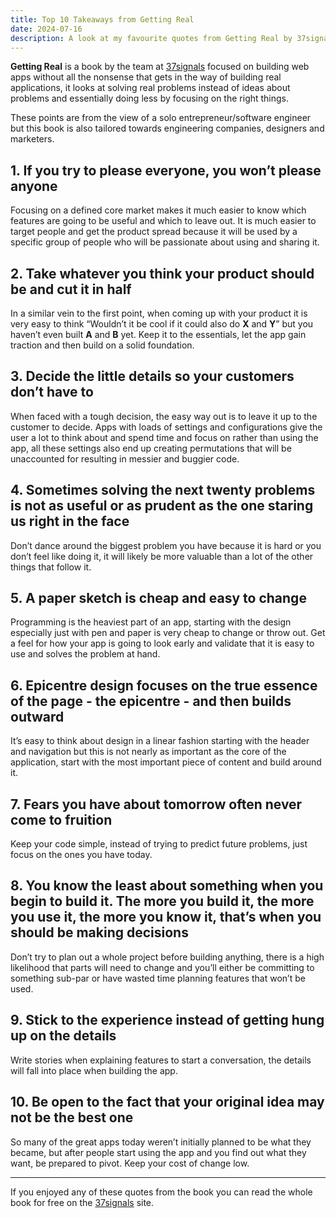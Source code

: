 ```yaml
---
title: Top 10 Takeaways from Getting Real
date: 2024-07-16
description: A look at my favourite quotes from Getting Real by 37signals
---
```


**Getting Real** is a book by the team at [37signals](https://37signals.com/) focused on building web apps without all the nonsense that gets in the way of building real applications, it looks at solving real problems instead of ideas about problems and essentially doing less by focusing on the right things.

These points are from the view of a solo entrepreneur/software engineer but this book is also tailored towards engineering companies, designers and marketers.

## 1. If you try to please everyone, you won’t please anyone

Focusing on a defined core market makes it much easier to know which features are going to be useful and which to leave out. It is much easier to target people and get the product spread because it will be used by a specific group of people who will be passionate about using and sharing it.

## 2. Take whatever you think your product should be and cut it in half

In a similar vein to the first point, when coming up with your product it is very easy to think “Wouldn’t it be cool if it could also do **X** and **Y**” but you haven’t even built **A** and **B** yet. Keep it to the essentials, let the app gain traction and then build on a solid foundation.

## 3. Decide the little details so your customers don’t have to

When faced with a tough decision, the easy way out is to leave it up to the customer to decide. Apps with loads of settings and configurations give the user a lot to think about and spend time and focus on rather than using the app, all these settings also end up creating permutations that will be unaccounted for resulting in messier and buggier code.

## 4. Sometimes solving the next twenty problems is not as useful or as prudent as the one staring us right in the face

Don’t dance around the biggest problem you have because it is hard or you don’t feel like doing it, it will likely be more valuable than a lot of the other things that follow it.

## 5. A paper sketch is cheap and easy to change

Programming is the heaviest part of an app, starting with the design especially just with pen and paper is very cheap to change or throw out. Get a feel for how your app is going to look early and validate that it is easy to use and solves the problem at hand.

## 6. Epicentre design focuses on the true essence of the page - the epicentre - and then builds outward

It’s easy to think about design in a linear fashion starting with the header and navigation but this is not nearly as important as the core of the application, start with the most important piece of content and build around it.

## 7. Fears you have about tomorrow often never come to fruition

Keep your code simple, instead of trying to predict future problems, just focus on the ones you have today.

## 8. You know the least about something when you begin to build it. The more you build it, the more you use it, the more you know it, that’s when you should be making decisions

Don’t try to plan out a whole project before building anything, there is a high likelihood that parts will need to change and you’ll either be committing to something sub-par or have wasted time planning features that won’t be used.

## 9. Stick to the experience instead of getting hung up on the details

Write stories when explaining features to start a conversation, the details will fall into place when building the app.

## 10. Be open to the fact that your original idea may not be the best one

So many of the great apps today weren’t initially planned to be what they became, but after people start using the app and you find out what they want, be prepared to pivot. Keep your cost of change low.

---

If you enjoyed any of these quotes from the book you can read the whole book
for free on the [37signals](https://basecamp.com/gettingreal) site.
